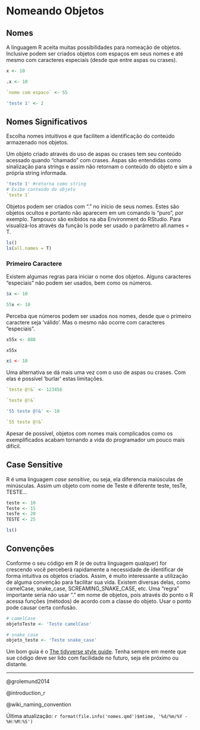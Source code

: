 # Nomeando Objetos

## Nomes

A linguagem R aceita muitas possibilidades para nomeação de objetos. Inclusive podem ser criados objetos com espaços em seus nomes e até mesmo com caracteres especiais (desde que entre aspas ou crases).

```r
x <- 10

.x <- 10

`nome com espaco` <- 55

'teste 1' <- 2

```

::: callout-tip
## Nomes Significativos

Escolha nomes intuitivos e que facilitem a identificação do conteúdo armazenado nos objetos.
:::

Um objeto criado através do uso de aspas ou crases tem seu conteúdo acessado quando "chamado" com crases. Aspas são entendidas como sinalização para strings e assim não retornam o conteúdo do objeto e sim a própria string informada.

```r
'teste 1' #retorna como string
# Exibe conteúdo do objeto
`teste 1`
```

Objetos podem ser criados com "." no início de seus nomes. Estes são objetos ocultos e portanto não aparecem em um comando ls "puro", por exemplo. Tampouco são exibidos na aba Environment do RStudio. Para visualizá-los através da função ls pode ser usado o parâmetro all.names = T.

```r
ls()
ls(all.names = T)
```

### Primeiro Caractere

Existem algumas regras para iniciar o nome dos objetos. Alguns caracteres "especiais" não podem ser usados, bem como os números.

```r
$x <- 10  
```

```r
55x <- 10 
```

Perceba que números podem ser usados nos nomes, desde que o primeiro caractere seja 'válido'. Mas o mesmo não ocorre com caracteres "especiais".

```r
x55x <- 888

x55x
```

```r
x$ <- 10
```

Uma alternativa se dá mais uma vez com o uso de aspas ou crases. Com elas é possível 'burlar' estas limitações.

```r
`teste @!&` <- 123456

`teste @!&`

'55 teste @!&' <- 10

`55 teste @!&`
```

Apesar de possível, objetos com nomes mais complicados como os exemplificados acabam tornando a vida do programador um pouco mais difícil.

## Case Sensitive

R é uma linguagem *case sensitive*, ou seja, ela diferencia maiúsculas de minúsculas. Assim um objeto com nome de Teste é diferente teste, tesTe, TESTE...

```r
teste <- 10
Teste <- 15
tesTe <- 20
TESTE <- 25

ls()
```

## Convenções

Conforme o seu código em R (e de outra linguagem qualquer) for crescendo você perceberá rapidamente a necessidade de identificar de forma intuitiva os objetos criados. Assim, é muito interessante a utilização de alguma convenção para facilitar sua vida. Existem diversas delas, como camelCase, snake_case, SCREAMING_SNAKE_CASE, etc. Uma "regra" importante seria não usar "." em nome de objetos, pois através do ponto o R acessa funções (métodos) de acordo com a classe do objeto. Usar o ponto pode causar certa confusão.

```r

# camelCase
objetoTeste <- 'Teste camelCase'

# snake_case
objeto_teste <- 'Teste snake_case'

```

Um bom guia é o [The tidyverse style guide](https://style.tidyverse.org/syntax.html). Tenha sempre em mente que sue código deve ser lido com facilidade no futuro, seja ele próximo ou distante.

------------------------------------------------------------------------

@grolemund2014

@introduction_r

@wiki_naming_convention

Última atualização: `r format(file.info('nomes.qmd')$mtime, '%d/%m/%Y - %H:%M:%S')`
